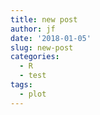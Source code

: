 ```yaml
---
title: new post
author: jf
date: '2018-01-05'
slug: new-post
categories:
  - R
  - test
tags:
  - plot
---
```


  